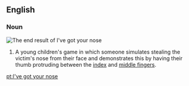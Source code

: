 ==English==
{{wikipedia}}

===Noun===
[[Image:Gesture fist with thumb through fingers.jpg|right|thumb|The end result of ''I've got your nose'']]
{{en-noun|-}}

# {{lb|en|games}} A young children's game in which someone simulates stealing the victim's nose from their face and demonstrates this by having their thumb protruding between the [[index finger|index]] and [[middle finger]]s.

[[pt:I've got your nose]]